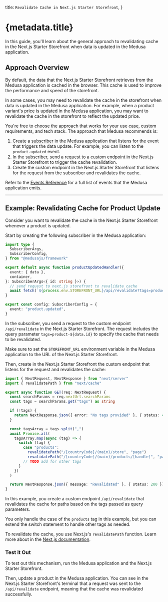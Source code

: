   title: `Revalidate Cache in Next.js Starter Storefront`,
}

# {metadata.title}

In this guide, you'll learn about the general approach to revalidating cache in the Next.js Starter Storefront when data is updated in the Medusa application.

## Approach Overview

By default, the data that the Next.js Starter Storefront retrieves from the Medusa application is cached in the browser. This cache is used to improve the performance and speed of the storefront.

In some cases, you may need to revalidate the cache in the storefront when data is updated in the Medusa application. For example, when a product variant's price is updated in the Medusa application, you may want to revalidate the cache in the storefront to reflect the updated price.

You're free to choose the approach that works for your use case, custom requirements, and tech stack. The approach that Medusa recommends is:

1. Create a [subscriber](!docs!/learn/fundamentals/events-and-subscribers) in the Medusa application that listens for the event that triggers the data update. For example, you can listen to the `product.updated` event.
2. In the subscriber, send a request to a custom endpoint in the Next.js Starter Storefront to trigger the cache revalidation.
3. Create the custom endpoint in the Next.js Starter Storefront that listens for the request from the subscriber and revalidates the cache.

<Note title="Tip">

Refer to the [Events Reference](/references/events) for a full list of events that the Medusa application emits.

</Note>

---

## Example: Revalidating Cache for Product Update

Consider you want to revalidate the cache in the Next.js Starter Storefront whenever a product is updated. 

Start by creating the following subscriber in the Medusa application:

```ts
import type {
  SubscriberArgs,
  SubscriberConfig,
} from "@medusajs/framework"

export default async function productUpdatedHandler({
  event: { data },
  container,
}: SubscriberArgs<{ id: string }>) {
  // send request to next.js storefront to revalidate cache
  await fetch(`${process.env.STOREFRONT_URL}/api/revalidate?tags=products`)
}

export const config: SubscriberConfig = {
  event: "product.updated",
}
```

In the subscriber, you send a request to the custom endpoint `/api/revalidate` in the Next.js Starter Storefront. The request includes the query parameter `tags=product-${data.id}` to specify the cache that needs to be revalidated.

<Note>

Make sure to set the `STOREFRONT_URL` environment variable in the Medusa application to the URL of the Next.js Starter Storefront.

</Note>

Then, create in the Next.js Starter Storefront the custom endpoint that listens for the request and revalidates the cache:

```ts title="src/app/api/revalidate/route.ts"
import { NextRequest, NextResponse } from "next/server"
import { revalidatePath } from "next/cache"

export async function GET(req: NextRequest) {
  const searchParams = req.nextUrl.searchParams
  const tags = searchParams.get("tags") as string

  if (!tags) {
    return NextResponse.json({ error: "No tags provided" }, { status: 400 })
  }

  const tagsArray = tags.split(",")
  await Promise.all(
    tagsArray.map(async (tag) => {
      switch (tag) {
        case "products":
          revalidatePath("/[countryCode]/(main)/store", "page")
          revalidatePath("/[countryCode]/(main)/products/[handle]", "page")
        // TODO add for other tags
      }
    })
  )

  return NextResponse.json({ message: "Revalidated" }, { status: 200 })
}
```

In this example, you create a custom endpoint `/api/revalidate` that revalidates the cache for paths based on the tags passed as query parameters.

You only handle the case of the `products` tag in this example, but you can extend the switch statement to handle other tags as needed.

To revalidate the cache, you use Next.js's `revalidatePath` function. Learn more about in the [Next.js documentation](https://nextjs.org/docs/app/api-reference/functions/revalidatePath).

### Test it Out

To test out this mechanism, run the Medusa application and the Next.js Starter Storefront.

Then, update a product in the Medusa application. You can see in the Next.js Starter Storefront's terminal that a request was sent to the `/api/revalidate` endpoint, meaning that the cache was revalidated successfully.